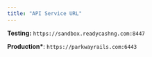 ```yaml
---
title: "API Service URL"
---
```


**Testing:** `https://sandbox.readycashng.com:8447`

**Production\***: `https://parkwayrails.com:6443`